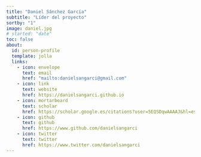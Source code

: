 ```yaml
---
title: "Daniel Sánchez García"
subtitle: "Líder del proyecto"
sortby: "1"
image: daniel.jpg
# started: "date"
toc: false
about:
  id: person-profile
  template: jolla
  links:
    - icon: envelope
      text: email
      href: "mailto:danielsangarci@gmail.com"
    - icon: link
      text: website
      href: https://danielsangarci.github.io
    - icon: mortarboard
      text: scholar
      href: https://scholar.google.es/citations?user=5EQSDqwAAAAJ&hl=es
    - icon: github
      text: github
      href: https://www.github.com/danielsangarci
    - icon: twitter
      text: twitter
      href: https://www.twitter.com/danielsangarci
---
```


::: {#person-profile}
:::
